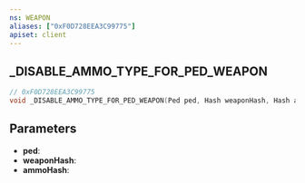 ```yaml
---
ns: WEAPON
aliases: ["0xF0D728EEA3C99775"]
apiset: client
---
```

## _DISABLE_AMMO_TYPE_FOR_PED_WEAPON

```c
// 0xF0D728EEA3C99775
void _DISABLE_AMMO_TYPE_FOR_PED_WEAPON(Ped ped, Hash weaponHash, Hash ammoHash);
```


## Parameters
* **ped**:
* **weaponHash**:
* **ammoHash**: